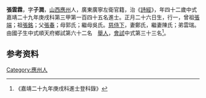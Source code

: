 {{明清人物信息框
| 姓名 = 張雲霖
| 原名 =
| 圖片名稱= 
| 圖片大小 =
| 圖片說明 = 
| 最高職務 =
| 國家 = 大明 
| 爵位 =
| 籍貫 = [[山西|山西]][[應州|應州]]人
| 族裔 = 
| 字號 = 
| 諡號 =
| 出生日期 = 正月二十六日
| 出生地點 = 
| 逝世日期 = 卒年不詳 
| 逝世地點 =
| 墓葬 =
| 配偶 = 鄭氏陳氏
| 親屬 = 曾祖[[張端|張端]]，祖[[張銘|張銘]]，父[[張春|張春]]，母郭氏；繼母吳氏
| 出身 =
* 嘉靖二十九年庚戌科同進士出身
| 經歷 =
| 著作 = 
}}
'''張雲霖'''{{BD|1509年||？年||}}，字'''子潤'''，[[山西|山西]][[應州|應州]]人，廣東廣寧左衛官籍，治《[[詩經|詩經]]》，年四十二歲中式嘉靖二十九年庚戌科第三甲第一百四十五名進士。正月二十六日生，行一，曾祖[[張端|張端]]；祖[[張銘|張銘]]；父[[張春|張春]]；母郭氏；繼母吳氏。[[慈侍下|慈侍下]]，妻鄭氏，繼妻陳氏；弟雲瑞。由國子生中式順天府鄉試第六十二名　[[舉人|舉人]]，[[會試|會試]]中式第三十三名<ref>《嘉靖二十九年庚戌科進士登科錄》</ref>。

== 参考资料 ==
{{reflist}}

{{嘉靖二十九年庚戌科殿试金榜}}

{{Authority control}}
{{DEFAULTSORT:}}
[[Category:應州人|Category:應州人]]


{{明朝人物小作品}}